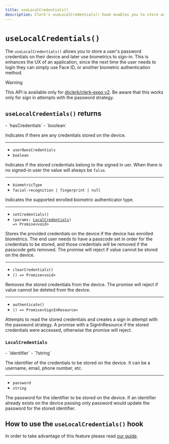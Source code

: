 ```yaml
---
title: useLocalCredentials()
description: Clerk's useLocalCredentials() hook enables you to store and access a user's password credentials on their device.
---
```


# `useLocalCredentials()`

The `useLocalCredentials()` allows you to store a user's password credentials on their device and later use biometrics to sign-in. This is enhances the UX of an application, since the next time the user needs to login they can simply use Face ID, or another biometric authentication method.

> [!WARNING]
> This API is available only for [@clerk/clerk-expo v2](/docs/upgrade-guides/expo-v2/upgrade).
> Be aware that this works only for sign in attempts with the password strategy.

## `useLocalCredentials()` returns

<Properties>
  - `hasCredentials`
  - `boolean`

  Indicates if there are any credentials stored on the device.

  ---

  - `userOwnsCredentials`
  - `boolean`

  Indicates if the stored credentials belong to the signed in uer. When there is no signed-in user the value will always be `false`.

  ---

  - `biometricType`
  - `facial-recognition | fingerprint | null`

  Indicates the supported enrolled biometric authenticator type.

  ---

  - `setCredentials()`
  - <code>(params: [LocalCredentials](#local-credentials)) => Promise\<void></code>

  Stores the provided credentials on the device if the device has enrolled biometrics. The end user needs to have a passcode set in order for the credentials to be stored, and those credentials will be removed if the passcode gets removed. The promise will reject if value cannot be stored on the device.

  ---

  - `clearCredentials()`
  - <code>() => Promise\<void></code>

  Removes the stored credentials from the device. The promise will reject if value cannot be deleted from the device.

  ---

  - `authenticate()`
  - <code>() => Promise\<SignInResource></code>

  Attempts to read the stored credentials and creates a sign in attempt with the password strategy. A promise with a SignInResource if the stored credentials were accessed, otherwise the promise will reject.
</Properties>


### `LocalCredentials`

<Properties>
  - `identifier`
  - `?string`

  The identifier of the credentials to be stored on the device. It can be a username, email, phone number, etc.

  ---

  - `password`
  - `string`

  The password for the identifier to be stored on the device. If an identifier already exists on the device passing only password would update the password for the stored identifier.
</Properties>

## How to use the `useLocalCredentials()` hook

In order to take advantage of this feature please read [our guide](/docs/pr/1399/references/expo/local-credentials.mdx).


